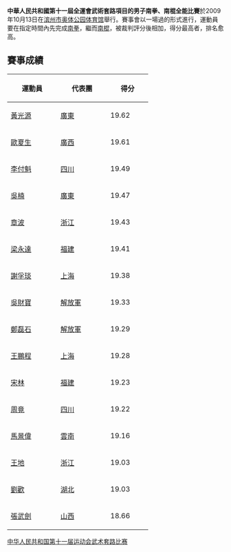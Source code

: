 '''中華人民共和國第十一屆全運會武術套路項目的男子南拳、南棍全能比賽'''於2009年10月13日在[[滨州市奥体公园体育馆|滨州市奥体公园体育馆]]舉行。賽事會以一場過的形式進行，運動員要在指定時間內先完成[[南拳|南拳]]，繼而[[南棍|南棍]]，被裁判評分後相加，得分最高者，排名愈高。


==賽事成績==
{| class="wikitable" style="text-align:center"
|-
!width=100|運動員
!width=100|代表團
!width=80|得分
|-bgcolor=gold
|align="left"|[[黃光源|黃光源]]||[[廣東|廣東]]||19.62
|-bgcolor=silver
|align="left"|[[歐夏生|歐夏生]] ||[[廣西|廣西]]||19.61
|-bgcolor=CC9966
|align="left"|[[李付魁|李付魁]] ||[[四川|四川]]||19.49
|-
|align="left"|[[吳楠|吳楠]] ||[[廣東|廣東]]||19.47
|-
|align="left"|[[章波|章波]] ||[[浙江|浙江]]||19.43
|-
|align="left"|[[梁永達|梁永達]] ||[[福建|福建]]||19.41
|-
|align="left"|[[謝孚琰|謝孚琰]] ||[[上海|上海]]||19.38
|-
|align="left"|[[吳財寶|吳財寶]] ||[[解放軍|解放軍]]||19.33
|-
|align="left"|[[鄭磊石|鄭磊石]] ||[[解放軍|解放軍]]||19.29
|-
|align="left"|[[王鵬程|王鵬程]] ||[[上海|上海]]||19.28
|-
|align="left"|[[宋林|宋林]] ||[[福建|福建]]||19.23
|-
|align="left"|[[周竟|周竟]] ||[[四川|四川]]||19.22
|-
|align="left"|[[馬景偉|馬景偉]] ||[[雲南|雲南]]||19.16
|-
|align="left"|[[王地|王地]] ||[[浙江|浙江]]||19.03
|-
|align="left"|[[劉歡_(武術運動員)|劉歡]] ||[[湖北|湖北]]||19.03
|-
|align="left"|[[張武劍|張武劍]] ||[[山西|山西]]||18.66
|}

[[Category:中华人民共和国第十一届运动会武术套路比赛|]]